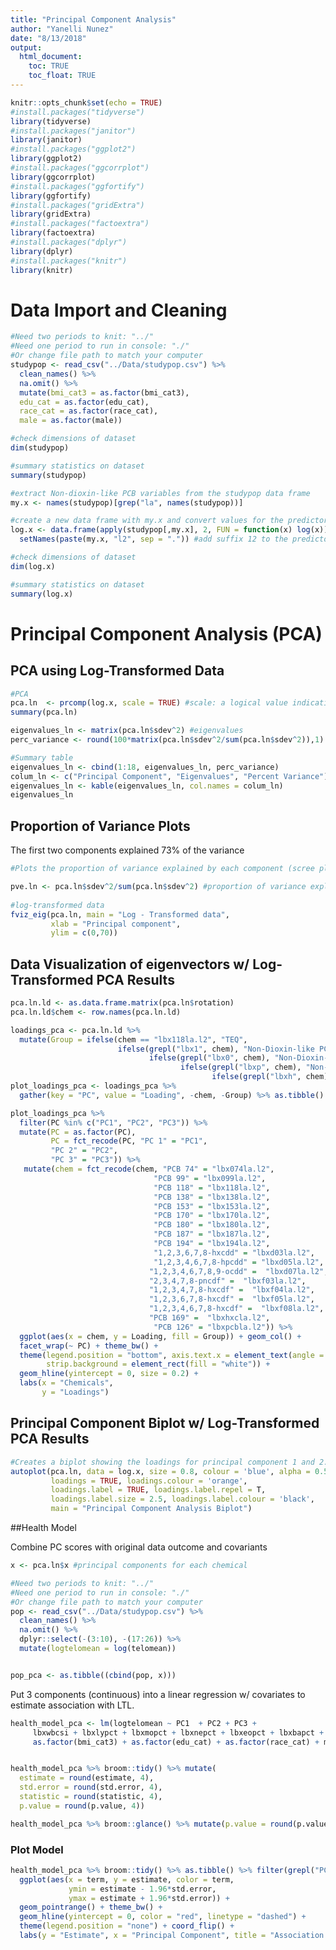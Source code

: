 ```yaml
---
title: "Principal Component Analysis"
author: "Yanelli Nunez"
date: "8/13/2018"
output: 
  html_document:
    toc: TRUE
    toc_float: TRUE
---
```


```r
knitr::opts_chunk$set(echo = TRUE)
#install.packages("tidyverse")
library(tidyverse)
#install.packages("janitor")
library(janitor)
#install.packages("ggplot2")
library(ggplot2)
#install.packages("ggcorrplot")
library(ggcorrplot)
#install.packages("ggfortify")
library(ggfortify)  
#install.packages("gridExtra")
library(gridExtra)
#install.packages("factoextra")
library(factoextra)
#install.packages("dplyr")
library(dplyr)
#install.packages("knitr")
library(knitr)
```

# Data Import and Cleaning

```r
#Need two periods to knit: "../"
#Need one period to run in console: "./"
#Or change file path to match your computer
studypop <- read_csv("../Data/studypop.csv") %>% 
  clean_names() %>% 
  na.omit() %>%
  mutate(bmi_cat3 = as.factor(bmi_cat3),
  edu_cat = as.factor(edu_cat),
  race_cat = as.factor(race_cat),
  male = as.factor(male))

#check dimensions of dataset
dim(studypop)

#summary statistics on dataset
summary(studypop)

#extract Non-dioxin-like PCB variables from the studypop data frame
my.x <- names(studypop)[grep("la", names(studypop))] 

#create a new data frame with my.x and convert values for the predictor variables to its natural log.
log.x <- data.frame(apply(studypop[,my.x], 2, FUN = function(x) log(x))) %>%
  setNames(paste(my.x, "l2", sep = ".")) #add suffix 12 to the predictors' name

#check dimensions of dataset
dim(log.x)

#summary statistics on dataset
summary(log.x)
```

# Principal Component Analysis (PCA)

## PCA using Log-Transformed Data

```r
#PCA
pca.ln  <- prcomp(log.x, scale = TRUE) #scale: a logical value indicating whether the variables should be scaled to have unit variance before the analysis takes place
summary(pca.ln)

eigenvalues_ln <- matrix(pca.ln$sdev^2) #eigenvalues
perc_variance <- round(100*matrix(pca.ln$sdev^2/sum(pca.ln$sdev^2)),1) #variance

#Summary table 
eigenvalues_ln <- cbind(1:18, eigenvalues_ln, perc_variance) 
colum_ln <- c("Principal Component", "Eigenvalues", "Percent Variance")
eigenvalues_ln <- kable(eigenvalues_ln, col.names = colum_ln)
eigenvalues_ln 

```

## Proportion of Variance Plots
The first two components explained 73% of the variance 
```r

#Plots the proportion of variance explained by each component (scree plot)

pve.ln <- pca.ln$sdev^2/sum(pca.ln$sdev^2) #proportion of variance explain by each component
 
#log-transformed data
fviz_eig(pca.ln, main = "Log - Transformed data",
         xlab = "Principal component",
         ylim = c(0,70)) 

```

## Data Visualization of eigenvectors w/ Log-Transformed PCA Results


```r
pca.ln.ld <- as.data.frame.matrix(pca.ln$rotation)
pca.ln.ld$chem <- row.names(pca.ln.ld)

loadings_pca <- pca.ln.ld %>% 
  mutate(Group = ifelse(chem == "lbx118la.l2", "TEQ", 
                        ifelse(grepl("lbx1", chem), "Non-Dioxin-like PCB",
                               ifelse(grepl("lbx0", chem), "Non-Dioxin-like PCB",
                                      ifelse(grepl("lbxp", chem), "Non-Ortho PCB",
                                             ifelse(grepl("lbxh", chem), "Non-Ortho PCB", "TEQ"))))))
plot_loadings_pca <- loadings_pca %>% 
  gather(key = "PC", value = "Loading", -chem, -Group) %>% as.tibble()

plot_loadings_pca %>% 
  filter(PC %in% c("PC1", "PC2", "PC3")) %>% 
  mutate(PC = as.factor(PC),
         PC = fct_recode(PC, "PC 1" = "PC1",
         "PC 2" = "PC2",
         "PC 3" = "PC3")) %>% 
   mutate(chem = fct_recode(chem, "PCB 74" = "lbx074la.l2",
                                "PCB 99" = "lbx099la.l2",
                                "PCB 118" = "lbx118la.l2",
                                "PCB 138" = "lbx138la.l2",
                                "PCB 153" = "lbx153la.l2",
                                "PCB 170" = "lbx170la.l2",
                                "PCB 180" = "lbx180la.l2",
                                "PCB 187" = "lbx187la.l2",
                                "PCB 194" = "lbx194la.l2",
                                "1,2,3,6,7,8-hxcdd" = "lbxd03la.l2",
                                "1,2,3,4,6,7,8-hpcdd" = "lbxd05la.l2",
                               "1,2,3,4,6,7,8,9-ocdd" =  "lbxd07la.l2",
                               "2,3,4,7,8-pncdf" =  "lbxf03la.l2",
                               "1,2,3,4,7,8-hxcdf" =  "lbxf04la.l2",
                               "1,2,3,6,7,8-hxcdf" =  "lbxf05la.l2",
                               "1,2,3,4,6,7,8-hxcdf" =  "lbxf08la.l2",
                               "PCB 169" =  "lbxhxcla.l2",
                                "PCB 126" = "lbxpcbla.l2")) %>% 
  ggplot(aes(x = chem, y = Loading, fill = Group)) + geom_col() +
  facet_wrap(~ PC) + theme_bw() + 
  theme(legend.position = "bottom", axis.text.x = element_text(angle = 90, hjust = 1),
        strip.background = element_rect(fill = "white")) +
  geom_hline(yintercept = 0, size = 0.2) +
  labs(x = "Chemicals",
       y = "Loadings")
```

## Principal Component Biplot w/ Log-Transformed PCA Results

```r
#Creates a biplot showing the loadings for principal component 1 and 2. 
autoplot(pca.ln, data = log.x, size = 0.8, colour = 'blue', alpha = 0.5,
         loadings = TRUE, loadings.colour = 'orange',
         loadings.label = TRUE, loadings.label.repel = T, 
         loadings.label.size = 2.5, loadings.label.colour = 'black',
         main = "Principal Component Analysis Biplot")
```

##Health Model

Combine PC scores with original data outcome and covariants

```r
x <- pca.ln$x #principal components for each chemical

#Need two periods to knit: "../"
#Need one period to run in console: "./"
#Or change file path to match your computer
pop <- read_csv("../Data/studypop.csv") %>% 
  clean_names() %>% 
  na.omit() %>%
  dplyr::select(-(3:10), -(17:26)) %>% 
  mutate(logtelomean = log(telomean))


pop_pca <- as.tibble((cbind(pop, x)))
```

Put 3 components (continuous) into a linear regression w/ covariates to estimate association with LTL.

```r
health_model_pca <- lm(logtelomean ~ PC1  + PC2 + PC3 +   
     lbxwbcsi + lbxlypct + lbxmopct + lbxnepct + lbxeopct + lbxbapct + age_cent + age_sq +
     as.factor(bmi_cat3) + as.factor(edu_cat) + as.factor(race_cat) + male, data = pop_pca)


health_model_pca %>% broom::tidy() %>% mutate(
  estimate = round(estimate, 4),
  std.error = round(std.error, 4),
  statistic = round(statistic, 4),
  p.value = round(p.value, 4))

health_model_pca %>% broom::glance() %>% mutate(p.value = round(p.value, 5))
```

### Plot Model

```r
health_model_pca %>% broom::tidy() %>% as.tibble() %>% filter(grepl("PC", term)) %>% 
  ggplot(aes(x = term, y = estimate, color = term,
             ymin = estimate - 1.96*std.error,
             ymax = estimate + 1.96*std.error)) +
  geom_pointrange() + theme_bw() +
  geom_hline(yintercept = 0, color = "red", linetype = "dashed") +
  theme(legend.position = "none") + coord_flip() +
  labs(y = "Estimate", x = "Principal Component", title = "Association between Principal Component and LTL")
```
